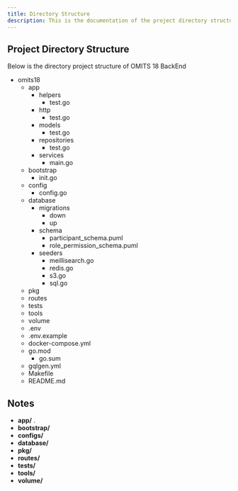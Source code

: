 ```yaml
---
title: Directory Structure
description: This is the documentation of the project directory structure
---
```



## Project Directory Structure

Below is the directory project structure of OMITS 18 BackEnd

<FileTree>

- omits18
    - app
        - helpers
            - test.go
        - http
            - test.go
        - models
            - test.go 
        - repositories
            - test.go
        - services
            - main.go
    - bootstrap
        - init.go
    - config
        - config.go
    - database
        - migrations
            - down 
            - up
        - schema
            - participant_schema.puml
            - role_permission_schema.puml
        - seeders
            - meillisearch.go
            - redis.go
            - s3.go
            - sql.go
    - pkg
    - routes
    - tests
    - tools
    - volume
    - .env
    - .env.example
    - docker-compose.yml
    - go.mod
        - go.sum
    - gqlgen.yml
    - Makefile
    - README.md

</FileTree>

## Notes

- **app/** .
- **bootstrap/** 
- **configs/** 
- **database/** 
- **pkg/** 
- **routes/** 
- **tests/**
- **tools/**
- **volume/**   